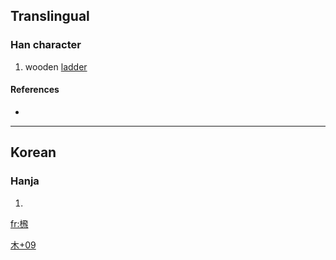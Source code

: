 ==Translingual==

===Han character===
{{Han char|rn=75|rad=木|as=09|sn=13|four=|canj=木弓人人 (DNOO)}}

# wooden [[ladder]]

====References====
* {{Han ref|kx=0542.191|dj=0930.210|hdz=21258.011|uh=698C|ud=27020}}

----

==Korean==

===Hanja===
{{ko-hanja|hangeul=[[비]]|eumhun=|rv=bi|mr=pi|y=pi}}

# {{defn|Korean|sort=木09}}

[[Category:Korean-only CJKV Characters|木+09]]

[[fr:榌]]